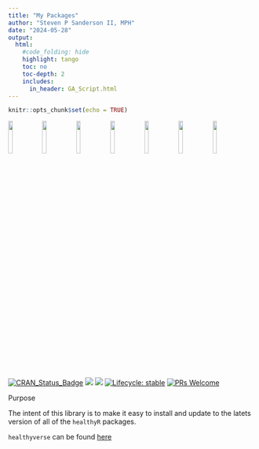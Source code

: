 ```yaml
---
title: "My Packages"
author: "Steven P Sanderson II, MPH"
date: "2024-05-28"
output:
  html:
    #code_folding: hide
    highlight: tango
    toc: no
    toc-depth: 2
    includes:
      in_header: GA_Script.html
---
```


```r
knitr::opts_chunk$set(echo = TRUE)
```

<img src="logos/healthyverse.png" width="13%" align="center"/> <img src="logos/healthyr.png" width="13%" align="center"/> <img src="logos/healthyr_data.png" width="13%" align="center"/> <img src="logos/healthyr_ts.png" width="13%" align="center"/> <img src="logos/healthyr_ai.png" width="13%" align="center"/> <img src="logos/tidy_density_logo.png" width="13%" align="center"/> <img src="logos/tidyaml.png" width="13%" align="center"/>

<!-- badges: start -->

[![CRAN_Status_Badge](http://www.r-pkg.org/badges/version/healthyverse)](https://cran.r-project.org/package=healthyverse) ![](http://cranlogs.r-pkg.org/badges/healthyverse) ![](http://cranlogs.r-pkg.org/badges/grand-total/healthyverse) [![Lifecycle: stable](https://img.shields.io/badge/lifecycle-stable-brightgreen.svg)](https://lifecycle.r-lib.org/articles/stages.html##stable) [![PRs Welcome](https://img.shields.io/badge/PRs-welcome-brightgreen.svg?style=flat-square)](http://makeapullrequest.com)

<!-- badges: end -->

Purpose

The intent of this library is to make it easy to install and update to the latets version of all of the `healthyR` packages.

`healthyverse` can be found [here](https://www.spsanderson.com/healthyverse)
